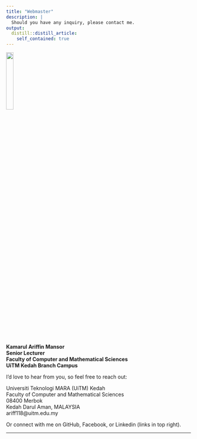 ```yaml
---
title: "Webmaster"
description: |
  Should you have any inquiry, please contact me.
output: 
  distill::distill_article:
    self_contained: true
---
```


<link rel="stylesheet" href="styles.css" type="text/css">

<img src="images/profile.png" style="width:20%; border:0px solid; margin-right: 18px" align="center">

**Kamarul Ariffin Mansor**  
**Senior Lecturer**  
**Faculty of Computer and Mathematical Sciences**  
**UiTM Kedah Branch Campus**  

I'd love to hear from you, so feel free to reach out:

Universiti Teknologi MARA (UiTM) Kedah<br>
Faculty of Computer and Mathematical Sciences<br>
08400 Merbok<br>
Kedah Darul Aman, MALAYSIA<br>
ariff118@uitm.edu.my<br>

Or connect with me on GitHub, Facebook, or Linkedin (links in top right).  

***  
